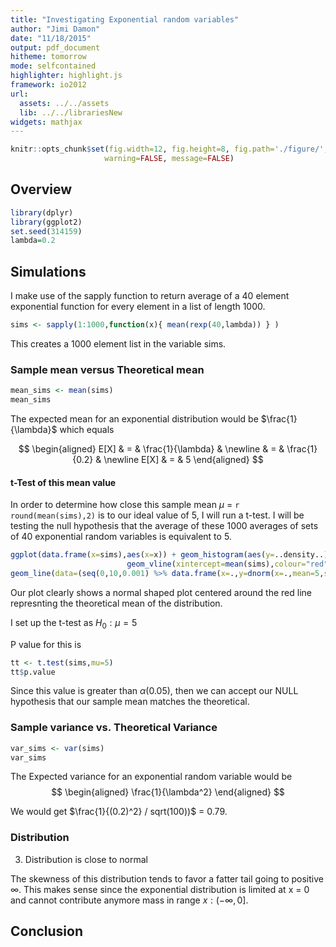 ```yaml
---
title: "Investigating Exponential random variables"
author: "Jimi Damon"
date: "11/18/2015"
output: pdf_document
hitheme: tomorrow
mode: selfcontained
highlighter: highlight.js
framework: io2012
url:
  assets: ../../assets
  lib: ../../librariesNew
widgets: mathjax
---
```

```r
knitr::opts_chunk$set(fig.width=12, fig.height=8, fig.path='./figure/',
                     warning=FALSE, message=FALSE)
```

## Overview

```r
library(dplyr)
library(ggplot2)
set.seed(314159)
lambda=0.2
```

## Simulations 

I make use of the sapply function to return average of a 40 element
exponential function for every element in a list of length 1000.

```r
sims <- sapply(1:1000,function(x){ mean(rexp(40,lambda)) } )
```

This creates a 1000 element list in the variable sims.

### Sample mean versus Theoretical mean

```r
mean_sims <- mean(sims)
mean_sims
```

The expected mean for an exponential distribution would be $\frac{1}{\lambda}$ which equals

$$
\begin{aligned}
E[X] & = & \frac{1}{\lambda} & \newline
     & = & \frac{1}{0.2} & \newline
E[X] & = & 5
\end{aligned}
$$

#### t-Test of this mean value

In order to determine how close this sample mean $\mu$ = 
```r round(mean(sims),2)``` 
is to our ideal value of 5, I will run a t-test.  I will
be testing the null hypothesis that the average of these 1000 
averages of sets of 40 exponential random variables is equivalent to
5.  

```r
ggplot(data.frame(x=sims),aes(x=x)) + geom_histogram(aes(y=..density..)) + 
                          geom_vline(xintercept=mean(sims),colour="red") + 
geom_line(data=(seq(0,10,0.001) %>% data.frame(x=.,y=dnorm(x=.,mean=5,sd=var(sims)))),aes(x=x,y=y))
```
Our plot clearly shows a normal shaped plot centered around the red line represnting the theoretical mean
of the distribution.

I set up the t-test as $H_0 :  \mu= 5$

P value for this is 
```r
tt <- t.test(sims,mu=5)
tt$p.value
```
Since this value is greater than  $\alpha$(0.05), then we can accept our NULL hypothesis that our sample mean
matches the theoretical.

### Sample variance vs. Theoretical Variance
```r
var_sims <- var(sims)
var_sims
```
The Expected variance for an exponential random variable would be 
$$ 
\begin{aligned}
\frac{1}{\lambda^2}
\end{aligned}
$$

We would get $\frac{1}{(0.2)^2} / sqrt(100))$ = 0.79.



### Distribution


3. Distribution is close to normal

The skewness of this distribution tends to favor a fatter tail going to
positive $\infty$. This makes sense since the exponential distribution is limited 
at x = 0  and cannot contribute anymore mass in range $x : \left( -\infty, 0 \right]$.

## Conclusion